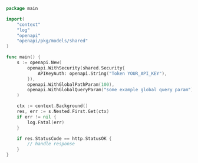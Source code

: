 ```go showLineNumbers copy filename="Nested First Get usage example"
package main

import(
	"context"
	"log"
	"openapi"
	"openapi/pkg/models/shared"
)

func main() {
    s := openapi.New(
        openapi.WithSecurity(shared.Security{
            APIKeyAuth: openapi.String("Token YOUR_API_KEY"),
        }),
        openapi.WithGlobalPathParam(100),
        openapi.WithGlobalQueryParam("some example global query param"),
    )

    ctx := context.Background()
    res, err := s.Nested.First.Get(ctx)
    if err != nil {
        log.Fatal(err)
    }

    if res.StatusCode == http.StatusOK {
        // handle response
    }
}
```
